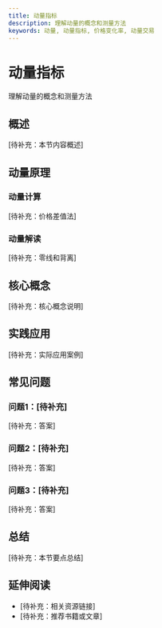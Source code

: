 ```yaml
---
title: 动量指标
description: 理解动量的概念和测量方法
keywords: 动量, 动量指标, 价格变化率, 动量交易
---
```


# 动量指标

理解动量的概念和测量方法

## 概述

[待补充：本节内容概述]

## 动量原理

### 动量计算
[待补充：价格差值法]

### 动量解读
[待补充：零线和背离]

## 核心概念

[待补充：核心概念说明]

## 实践应用

[待补充：实际应用案例]

## 常见问题

### 问题1：[待补充]
[待补充：答案]

### 问题2：[待补充]
[待补充：答案]

### 问题3：[待补充]
[待补充：答案]

## 总结

[待补充：本节要点总结]

## 延伸阅读

- [待补充：相关资源链接]
- [待补充：推荐书籍或文章]
